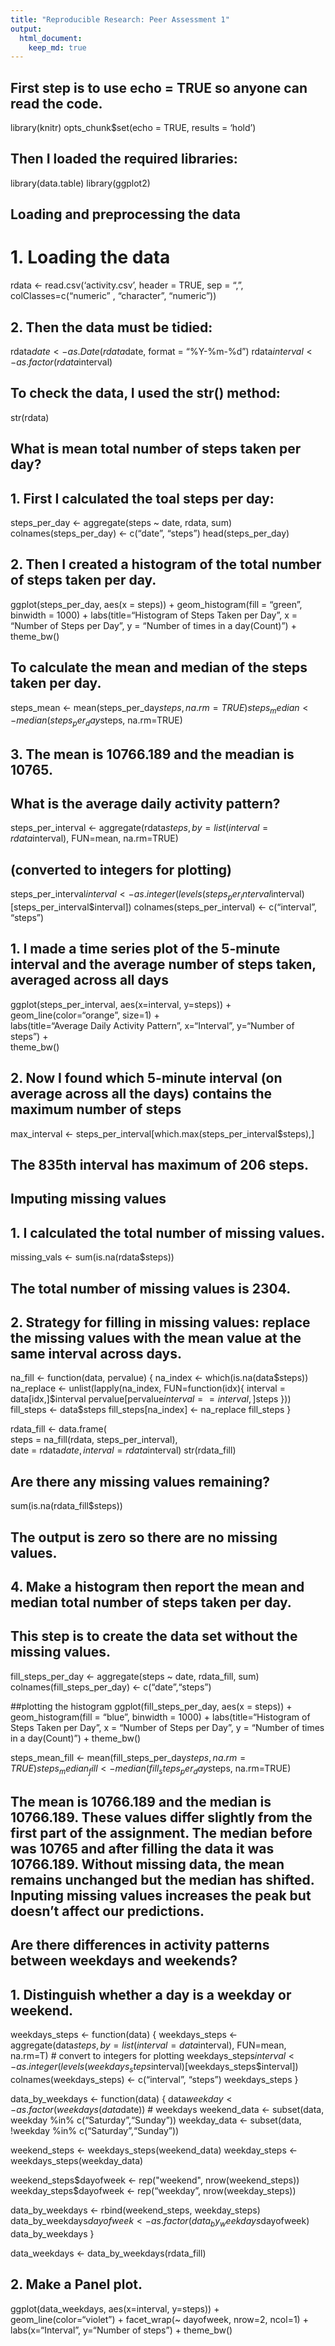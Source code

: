 ```yaml
---
title: "Reproducible Research: Peer Assessment 1"
output: 
  html_document:
    keep_md: true
---
```


## First step is to use echo = TRUE so anyone can read the code.

library(knitr)
opts_chunk$set(echo = TRUE, results = 'hold')

## Then I loaded the required libraries:

library(data.table)
library(ggplot2)

## Loading and preprocessing the data

# 1. Loading the data

rdata <- read.csv('activity.csv', header = TRUE, sep = ",", colClasses=c("numeric" , "character", "numeric"))

## 2. Then the data must be tidied:

rdata$date <- as.Date(rdata$date, format = "%Y-%m-%d")
rdata$interval <- as.factor(rdata$interval)

## To check the data, I used the str() method:

str(rdata)

## What is mean total number of steps taken per day?

## 1. First I calculated the toal steps per day:

steps_per_day <- aggregate(steps ~ date, rdata, sum)
colnames(steps_per_day) <- c("date", "steps")
head(steps_per_day)

## 2. Then I created a histogram of the total number of steps taken per day.

ggplot(steps_per_day, aes(x = steps)) + geom_histogram(fill = "green", binwidth = 1000) + labs(title="Histogram of Steps Taken per Day", x = "Number of Steps per Day", y = "Number of times in a day(Count)") + theme_bw()

## To calculate the mean and median of the steps taken per day.

steps_mean   <- mean(steps_per_day$steps, na.rm=TRUE)
steps_median <- median(steps_per_day$steps, na.rm=TRUE)

## 3. The mean is 10766.189 and the meadian is 10765.

## What is the average daily activity pattern?

steps_per_interval <- aggregate(rdata$steps, 
                                by = list(interval = rdata$interval),
                                FUN=mean, na.rm=TRUE)

## (converted to integers for plotting)
steps_per_interval$interval <- 
  as.integer(levels(steps_per_interval$interval)[steps_per_interval$interval])
colnames(steps_per_interval) <- c("interval", "steps")

## 1. I made a time series plot of the 5-minute interval and the average number of steps taken, averaged across all days

ggplot(steps_per_interval, aes(x=interval, y=steps)) +   
  geom_line(color="orange", size=1) +  
  labs(title="Average Daily Activity Pattern", x="Interval", y="Number of steps") +  
  theme_bw()

## 2. Now I found which 5-minute interval (on average across all the days) contains the maximum number of steps

max_interval <- steps_per_interval[which.max(steps_per_interval$steps),]

## The 835th interval has maximum of 206 steps.

## Imputing missing values

## 1. I calculated the total number of missing values.

missing_vals <- sum(is.na(rdata$steps))

## The total number of missing values is 2304.

## 2. Strategy for filling in missing values: replace the missing values with the mean value at the same interval across days. 

na_fill <- function(data, pervalue) {
  na_index <- which(is.na(data$steps))
  na_replace <- unlist(lapply(na_index, FUN=function(idx){
    interval = data[idx,]$interval
    pervalue[pervalue$interval == interval,]$steps
  }))
  fill_steps <- data$steps
  fill_steps[na_index] <- na_replace
  fill_steps
}

rdata_fill <- data.frame(  
  steps = na_fill(rdata, steps_per_interval),  
  date = rdata$date,  
  interval = rdata$interval)
str(rdata_fill)

## Are there any missing values remaining?

sum(is.na(rdata_fill$steps))

## The output is zero so there are no missing values.

## 4. Make a histogram then report the mean and median total number of steps taken per day. 

## This step is to create the data set without the missing values.
fill_steps_per_day <- aggregate(steps ~ date, rdata_fill, sum)
colnames(fill_steps_per_day) <- c("date","steps")

##plotting the histogram
ggplot(fill_steps_per_day, aes(x = steps)) + 
  geom_histogram(fill = "blue", binwidth = 1000) + 
  labs(title="Histogram of Steps Taken per Day", 
       x = "Number of Steps per Day", y = "Number of times in a day(Count)") + theme_bw() 

steps_mean_fill   <- mean(fill_steps_per_day$steps, na.rm=TRUE)
steps_median_fill <- median(fill_steps_per_day$steps, na.rm=TRUE)

## The mean is 10766.189 and the median is 10766.189. These values differ slightly from the first part of the assignment. The median before was 10765 and after filling the data it was 10766.189. Without missing data, the mean remains unchanged but the median has shifted. Inputing missing values increases the peak but doesn't affect our predictions.

## Are there differences in activity patterns between weekdays and weekends?

## 1. Distinguish whether a day is a weekday or weekend.

weekdays_steps <- function(data) {
  weekdays_steps <- aggregate(data$steps, by=list(interval = data$interval),
                              FUN=mean, na.rm=T)
  # convert to integers for plotting
  weekdays_steps$interval <- 
    as.integer(levels(weekdays_steps$interval)[weekdays_steps$interval])
  colnames(weekdays_steps) <- c("interval", "steps")
  weekdays_steps
}

data_by_weekdays <- function(data) {
  data$weekday <- 
    as.factor(weekdays(data$date)) # weekdays
  weekend_data <- subset(data, weekday %in% c("Saturday","Sunday"))
  weekday_data <- subset(data, !weekday %in% c("Saturday","Sunday"))
  
  weekend_steps <- weekdays_steps(weekend_data)
  weekday_steps <- weekdays_steps(weekday_data)
  
  weekend_steps$dayofweek <- rep("weekend", nrow(weekend_steps))
  weekday_steps$dayofweek <- rep("weekday", nrow(weekday_steps))
  
  data_by_weekdays <- rbind(weekend_steps, weekday_steps)
  data_by_weekdays$dayofweek <- as.factor(data_by_weekdays$dayofweek)
  data_by_weekdays
}

data_weekdays <- data_by_weekdays(rdata_fill)

## 2. Make a Panel plot.

ggplot(data_weekdays, aes(x=interval, y=steps)) + 
  geom_line(color="violet") + 
  facet_wrap(~ dayofweek, nrow=2, ncol=1) +
  labs(x="Interval", y="Number of steps") +
  theme_bw()

